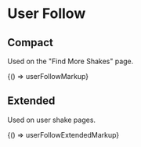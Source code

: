 
<Meta title="Components/User Follow" />

# User Follow

## Compact

Used on the "Find More Shakes" page.

<Preview>
  <Story name="Compact" height="60px">
    {() => userFollowMarkup}
  </Story>
</Preview>

## Extended

Used on user shake pages.

<Preview>
  <Story name="Extended" height="200px">
    {() => userFollowExtendedMarkup}
  </Story>
</Preview>
